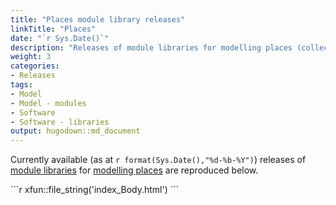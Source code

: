 ```yaml
---
title: "Places module library releases"
linkTitle: "Places"
date: "`r Sys.Date()`"
description: "Releases of module libraries for modelling places (collectively, the Springtides model)."
weight: 3
categories: 
- Releases
tags: 
- Model
- Model - modules
- Software
- Software - libraries
output: hugodown::md_document
---
```


Currently available (as at  `r format(Sys.Date(),"%d-%b-%Y")`) releases of [module libraries](/docs/model/modules/finding/libraries/) for [modelling places](/docs/model/modules/using-modules/places/) are reproduced below.

````{=html}
```r
xfun::file_string('index_Body.html')
```
````

